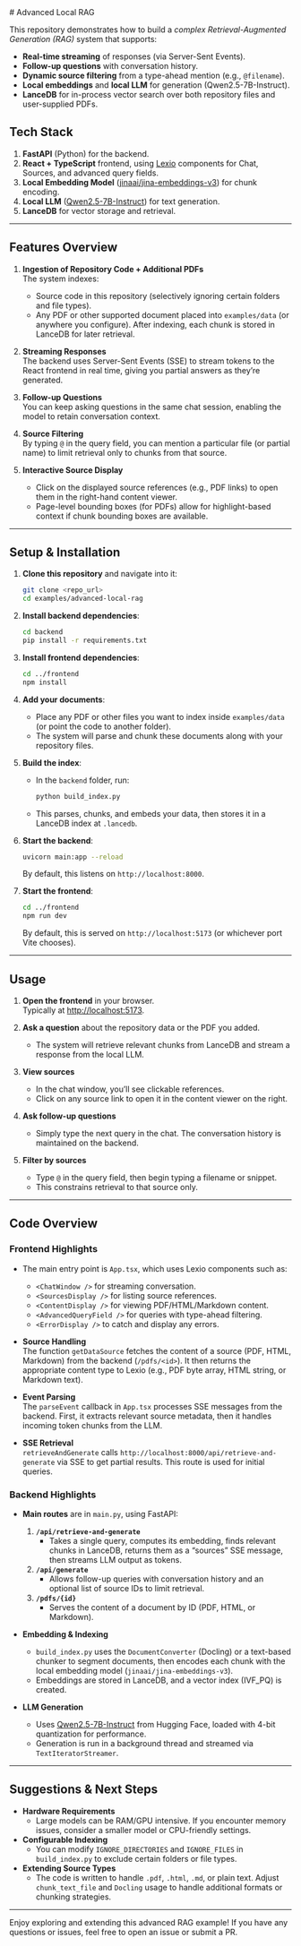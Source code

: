 
<Meta title="Gallery/Advanced: Local RAG" />
# Advanced Local RAG

This repository demonstrates how to build a _complex Retrieval-Augmented Generation (RAG)_ system that supports:

- **Real-time streaming** of responses (via Server-Sent Events).
- **Follow-up questions** with conversation history.
- **Dynamic source filtering** from a type-ahead mention (e.g., `@filename`).
- **Local embeddings** and **local LLM** for generation (Qwen2.5-7B-Instruct).
- **LanceDB** for in-process vector search over both repository files and user-supplied PDFs.

## Tech Stack

1. **FastAPI** (Python) for the backend.
2. **React + TypeScript** frontend, using [Lexio](https://github.com/pashpashpash/lexio) components for Chat, Sources, and advanced query fields.
3. **Local Embedding Model** ([jinaai/jina-embeddings-v3](https://huggingface.co/jinaai/jina-embeddings-v3)) for chunk encoding.
4. **Local LLM** ([Qwen2.5-7B-Instruct](https://huggingface.co/Qwen/Qwen2.5-7B-Instruct)) for text generation.
5. **LanceDB** for vector storage and retrieval.

---

## Features Overview

1. **Ingestion of Repository Code + Additional PDFs**  
   The system indexes:
   - Source code in this repository (selectively ignoring certain folders and file types).
   - Any PDF or other supported document placed into `examples/data` (or anywhere you configure).
   After indexing, each chunk is stored in LanceDB for later retrieval.

2. **Streaming Responses**  
   The backend uses Server-Sent Events (SSE) to stream tokens to the React frontend in real time, giving you partial answers as they’re generated.

3. **Follow-up Questions**  
   You can keep asking questions in the same chat session, enabling the model to retain conversation context.

4. **Source Filtering**  
   By typing `@` in the query field, you can mention a particular file (or partial name) to limit retrieval only to chunks from that source.

5. **Interactive Source Display**  
   - Click on the displayed source references (e.g., PDF links) to open them in the right-hand content viewer.
   - Page-level bounding boxes (for PDFs) allow for highlight-based context if chunk bounding boxes are available.

---

## Setup & Installation

1. **Clone this repository** and navigate into it:
   ```bash
   git clone <repo_url>
   cd examples/advanced-local-rag
   ```

2. **Install backend dependencies**:
   ```bash
   cd backend
   pip install -r requirements.txt
   ```

3. **Install frontend dependencies**:
   ```bash
   cd ../frontend
   npm install
   ```

4. **Add your documents**:
   - Place any PDF or other files you want to index inside `examples/data` (or point the code to another folder).
   - The system will parse and chunk these documents along with your repository files.

5. **Build the index**:
   - In the `backend` folder, run:
     ```bash
     python build_index.py
     ```
   - This parses, chunks, and embeds your data, then stores it in a LanceDB index at `.lancedb`.

6. **Start the backend**:
   ```bash
   uvicorn main:app --reload
   ```
   By default, this listens on `http://localhost:8000`.

7. **Start the frontend**:
   ```bash
   cd ../frontend
   npm run dev
   ```
   By default, this is served on `http://localhost:5173` (or whichever port Vite chooses).

---

## Usage

1. **Open the frontend** in your browser.  
   Typically at [http://localhost:5173](http://localhost:5173).

2. **Ask a question** about the repository data or the PDF you added.  
   - The system will retrieve relevant chunks from LanceDB and stream a response from the local LLM.

3. **View sources**  
   - In the chat window, you’ll see clickable references.  
   - Click on any source link to open it in the content viewer on the right.

4. **Ask follow-up questions**  
   - Simply type the next query in the chat. The conversation history is maintained on the backend.

5. **Filter by sources**  
   - Type `@` in the query field, then begin typing a filename or snippet.  
   - This constrains retrieval to that source only.

---

## Code Overview

### Frontend Highlights

- The main entry point is `App.tsx`, which uses Lexio components such as:
  - `<ChatWindow />` for streaming conversation.
  - `<SourcesDisplay />` for listing source references.
  - `<ContentDisplay />` for viewing PDF/HTML/Markdown content.
  - `<AdvancedQueryField />` for queries with type-ahead filtering.
  - `<ErrorDisplay />` to catch and display any errors.

- **Source Handling**  
  The function `getDataSource` fetches the content of a source (PDF, HTML, Markdown) from the backend (`/pdfs/<id>`). It then returns the appropriate content type to Lexio (e.g., PDF byte array, HTML string, or Markdown text).

- **Event Parsing**  
  The `parseEvent` callback in `App.tsx` processes SSE messages from the backend. First, it extracts relevant source metadata, then it handles incoming token chunks from the LLM.

- **SSE Retrieval**  
  `retrieveAndGenerate` calls `http://localhost:8000/api/retrieve-and-generate` via SSE to get partial results. This route is used for initial queries.

### Backend Highlights

- **Main routes** are in `main.py`, using FastAPI:
  1. **`/api/retrieve-and-generate`**  
     - Takes a single query, computes its embedding, finds relevant chunks in LanceDB, returns them as a “sources” SSE message, then streams LLM output as tokens.
  2. **`/api/generate`**  
     - Allows follow-up queries with conversation history and an optional list of source IDs to limit retrieval.
  3. **`/pdfs/{id}`**  
     - Serves the content of a document by ID (PDF, HTML, or Markdown).

- **Embedding & Indexing**  
  - `build_index.py` uses the `DocumentConverter` (Docling) or a text-based chunker to segment documents, then encodes each chunk with the local embedding model (`jinaai/jina-embeddings-v3`).
  - Embeddings are stored in LanceDB, and a vector index (IVF_PQ) is created.

- **LLM Generation**  
  - Uses [Qwen2.5-7B-Instruct](https://huggingface.co/Qwen/Qwen2.5-7B-Instruct) from Hugging Face, loaded with 4-bit quantization for performance.
  - Generation is run in a background thread and streamed via `TextIteratorStreamer`.

---

## Suggestions & Next Steps

- **Hardware Requirements**  
  - Large models can be RAM/GPU intensive. If you encounter memory issues, consider a smaller model or CPU-friendly settings.
- **Configurable Indexing**  
  - You can modify `IGNORE_DIRECTORIES` and `IGNORE_FILES` in `build_index.py` to exclude certain folders or file types.
- **Extending Source Types**  
  - The code is written to handle `.pdf`, `.html`, `.md`, or plain text. Adjust `chunk_text_file` and `Docling` usage to handle additional formats or chunking strategies.

---

Enjoy exploring and extending this advanced RAG example! If you have any questions or issues, feel free to open an issue or submit a PR.
